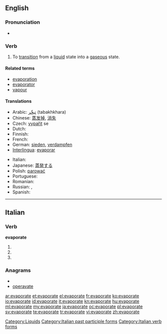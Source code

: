 ==English==

===Pronunciation===
* {{IPA|/ɪˈvapəreɪt/}}

===Verb===
{{en-verb|evaporat|ing}}

# To [[transition]] from a [[liquid]] state into a [[gaseous]] state.

====Related terms====
* [[evaporation]]
* [[evaporator]]
* [[vapour]]

====Translations====
{{trans-top|to transition from a liquid state into a gaseous state}}
* Arabic: [[تبخّر]] (tabakhkhara)
* Chinese: [[蒸发掉]], [[消失]]
* Czech: [[vypařit]] se
* Dutch: {{t+|nl|verdampen}}
* Finnish: {{t-|fi|höyrystyä}}
* French: {{t+|fr|évaporer}}
* German: [[sieden]], [[verdampfen]]
* [[Interlingua]]: [[evaporar]]
{{trans-mid}}
* Italian: {{t-|it|evaporare}}
* Japanese: [[蒸発する]]
* Polish: [[parować]]
* Portuguese: {{t+|pt|evaporar}}
* Romanian: {{t-|ro|evapora}}
* Russian: {{t|ru|испарять|sc=Cyrl|tr=isparját'}} {{impf}}, {{t|ru|испарить|sc=Cyrl|tr=isparít'}} {{pf.}}
* Spanish: {{t-|es|evaporar}}
{{trans-bottom}}

[[Category:Liquids]]

----

==Italian==

===Verb===
'''evaporate'''

# {{form of|[[second-person|Second-person]] [[plural]] [[present tense]]|evaporare|lang=it}}
# {{form of|Second-person plural [[imperative]]|evaporare|lang=it}}
# {{form of|[[feminine|Feminine]] plural|evaporato}}

===Anagrams===
* {{alphagram|aaeeoprtv}}
* [[operavate#Italian|operavate]]

[[Category:Italian past participle forms]]
[[Category:Italian verb forms]]

[[ar:evaporate]]
[[et:evaporate]]
[[el:evaporate]]
[[fr:evaporate]]
[[ko:evaporate]]
[[io:evaporate]]
[[id:evaporate]]
[[it:evaporate]]
[[kn:evaporate]]
[[hu:evaporate]]
[[ml:evaporate]]
[[my:evaporate]]
[[ja:evaporate]]
[[oc:evaporate]]
[[pl:evaporate]]
[[sv:evaporate]]
[[te:evaporate]]
[[tr:evaporate]]
[[vi:evaporate]]
[[zh:evaporate]]